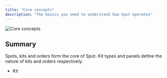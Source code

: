 ```yaml
---
title: "Core concepts"
description: "The basics you need to understand how Spot operates"
---
```


![Core concepts](/img/core-concepts.png)

## Summary
Spots, kits and orders form the core of Spot. Kit types and panels define the nature of kits and orders respectively.

 * Kit 